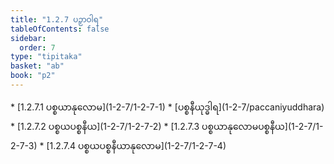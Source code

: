 ```yaml
---
title: "1.2.7 ပဉှာဝါရ"
tableOfContents: false
sidebar:
  order: 7
type: "tipitaka"
basket: "ab"
book: "p2"
---
```



<DynamicBreadcrumb />



<TableOfContents book="p2" section="1.2.7">
* [1.2.7.1 ပစ္စယာနုလောမ](1-2-7/1-2-7-1)
* [ပစ္စနီယုဒ္ဓါရ](1-2-7/paccaniyuddhara)
* [1.2.7.2 ပစ္စယပစ္စနီယ](1-2-7/1-2-7-2)
* [1.2.7.3 ပစ္စယာနုလောမပစ္စနီယ](1-2-7/1-2-7-3)
* [1.2.7.4 ပစ္စယပစ္စနီယာနုလောမ](1-2-7/1-2-7-4)
</TableOfContents>